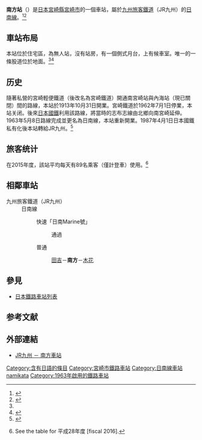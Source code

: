{{日本車站資訊
| 公司色 = red
| 文字色 = 
| 站名 = 南方站
| 圖片 = Minamikata100110.JPG
| pxl = 
| 圖片說明 = 望向車站月台
| 日文原名 = 南方駅
| 平假名 = みなみかたえき
| 羅馬拼音 = Minamikata
| 前一站 = [[田吉站|田吉]]
| 前一站距離 = 2.2
| 後一站距離 = 3.3
| 後一站 = [[木花站|木花]]
| 電報略號 = ミタ
| 車站編號 = 
| 所屬公司 = [[九州旅客鐵道|九州旅客鐵道]]（JR九州）
| 所屬路線 = [[日南線|日南線]]
| 距離 = 4.2
| 起點站 = [[南宮崎站|南宮崎]]
| 所在地 = [[宮崎縣|宮崎縣]][[宮崎市|宮崎市]]大字本郷南方<ref name="zeneki44">{{Cite book|language=ja |title =週刊 JR全駅・全車両基地 |publisher = [[朝日新聞出版|朝日新聞出版]] |series=週刊朝日百科 |volume  =44号 宮崎駅・都城駅・志布志駅ほか80駅 |date =2013-06-23|page =25 }}</ref>
| 車站構造 = [[地面車站|地面車站]]
| 月台配置 = 1面1線<ref name="zeneki44"/>
| 啟用年月日 = 1963年（[[昭和|昭和]]38年）5月8日<ref name="zeneki44"/>
| 廢站年月日 = 
| 乘客人數 = 89
| 上下車人次 = 
| 統計年度 = 2015年
| 轉車 = 
| 備註 = [[無人站|無人站]]<ref name="zeneki44"/>
| name = 
| address = 
}}
'''南方站'''（{{jpn|j=南方駅|hg=みなみかたえき|rm=Minamikata eki|f=y}}）是[[日本|日本]][[宮崎縣|宮崎縣]][[宮崎市|宮崎市]]的一個車站，屬於[[九州旅客鐵道|九州旅客鐵道]]（JR九州）的[[日南線|日南線]]。<ref name="stationmap">{{Cite web|title=JR Kyushu Route Map|url=http://www.jrkyushu.co.jp/english/pdf/jrkyushu_routemap_en.pdf|accessdate=23 February 2018|publisher=JR Kyushu|archive-date=2018-10-24|archive-url=https://web.archive.org/web/20181024040148/http://www.jrkyushu.co.jp/english/pdf/jrkyushu_routemap_en.pdf|dead-url=no}}</ref><ref name="hacchi">{{Cite web|title=南方|url=http://hacchi-no-he.net/line/nichinan/station/0020_minamikata.htm|accessdate=7 May 2018|work=hacchi-no-he.net|archive-date=2018-05-07|archive-url=https://web.archive.org/web/20180507221855/http://hacchi-no-he.net/line/nichinan/station/0020_minamikata.htm|dead-url=no}}</ref>

== 車站布局 ==
本站位於住宅區，為無人站，沒有站房，有一個側式月台，上有候車室。唯一的一條股道位於地面。<ref name="hacchi"/><ref name="kawashima">{{Cite book|last=Kawashima|first=Ryōzō|script-title=ja: 図説: 日本の鉄道 四国・九州ライン 全線・全駅・全配線・第7巻 宮崎・鹿児島・沖縄エリア|year=2013|publisher=Kodansha|isbn=9784062951661|trans-title=Japan Railways Illustrated. Shikoku and Kyushu. All lines, all stations, all track layouts. Volume 7 Miyazaki Kagoshima Okinawa Area|language=ja|pages=52, 94}}</ref>

== 历史 ==
隨著私營的宮崎輕便鐵道（後改名為宮崎鐵道）開通南宮崎站與內海站（現已關閉）間的路線，本站於1913年10月31日開業。宮崎鐵道於1962年7月1日停業，本站关闭。後來[[日本國有鐵道|日本國鐵]]利用該路線，將當時的志布志線由北鄉向南宮崎延伸。1963年5月8日路線完成並更名為日南線，本站重新開業。1987年4月1日日本國鐵私有化後本站轉給JR九州。<ref name="imao">{{Cite book|last=Imao|first=Keisuke|script-title=ja: 日本鉄道旅行地図帳 12号 九州 沖縄―全線・全駅・全廃線|year=2009|publisher=Mook|isbn=9784107900302|trans-title=Japan Rail Travel Atlas No. 12 Kyushu Okinawa - all lines, all stations and disused lines|language=ja|pages=62–3}}</ref>

== 旅客统计 ==
在2015年度，該站平均每天有89名乘客（僅計登車）使用。<ref name="prefstats">{{Cite web|title=宮崎県統計年鑑 鉄道輸送実績（１日平均）|url=http://stat.pref.miyazaki.lg.jp/modules/stat/tkav00101.php?tk_id=2012000061&tk_no=009|accessdate=6 May 2018|work=Miyazaki Prefectural Government website|archive-date=2018-05-07|archive-url=https://web.archive.org/web/20180507003236/http://stat.pref.miyazaki.lg.jp/modules/stat/tkav00101.php?tk_id=2012000061&tk_no=009|dead-url=yes}} See the table for 平成28年度 [fiscal 2016].</ref>
== 相鄰車站 ==
;九州旅客鐵道（JR九州）
:日南線
:: {{color|gold|■}}快速「日南Marine號」
:::通過
::{{color|black|■}}普通
::: [[田吉站|田吉]]－'''南方'''－[[木花站|木花]]

== 參見 ==
* [[日本鐵路車站列表|日本鐵路車站列表]] 

== 参考文献 ==
{{Reflist}}
== 外部連結 ==
* [http://www.jrkyushu.co.jp/railway/station/1191888_1601.html JR九州 － 南方車站] {{Wayback|url=http://www.jrkyushu.co.jp/railway/station/1191888_1601.html |date=20190816084308 }}{{ja}}

{{日南線}}
{{DEFAULTSORT:Minamikata}}
[[Category:含有日語的條目|Category:含有日語的條目]]
[[Category:宮崎市鐵路車站|Category:宮崎市鐵路車站]]
[[Category:日南線車站|Category:日南線車站]]
[[Category:日本鐵路車站_Mi|namikata]]
[[Category:1963年啟用的鐵路車站|Category:1963年啟用的鐵路車站]]